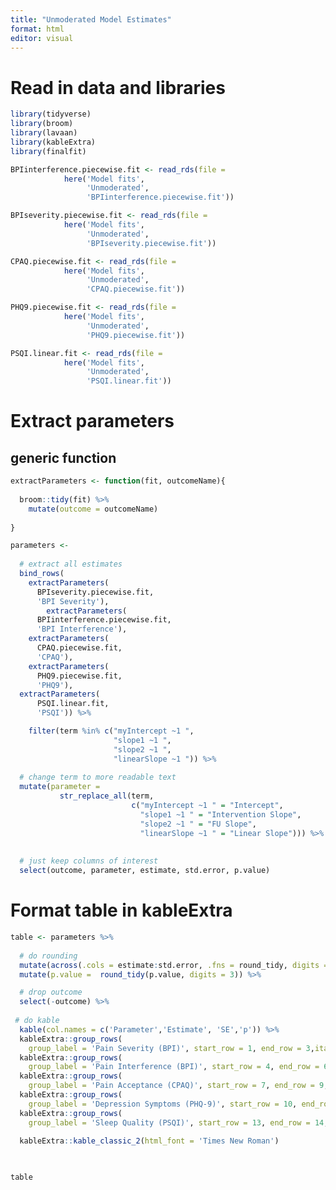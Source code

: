 ```yaml
---
title: "Unmoderated Model Estimates"
format: html
editor: visual
---
```


# Read in data and libraries

```r

library(tidyverse)
library(broom)
library(lavaan)
library(kableExtra)
library(finalfit)
```

```r


BPIinterference.piecewise.fit <- read_rds(file = 
            here('Model fits',
                 'Unmoderated',
                 'BPIinterference.piecewise.fit'))

BPIseverity.piecewise.fit <- read_rds(file = 
            here('Model fits',
                 'Unmoderated',
                 'BPIseverity.piecewise.fit'))

CPAQ.piecewise.fit <- read_rds(file = 
            here('Model fits',
                 'Unmoderated',
                 'CPAQ.piecewise.fit'))

PHQ9.piecewise.fit <- read_rds(file = 
            here('Model fits',
                 'Unmoderated',
                 'PHQ9.piecewise.fit'))

PSQI.linear.fit <- read_rds(file =
            here('Model fits',
                 'Unmoderated',
                 'PSQI.linear.fit'))

```

# Extract parameters

## generic function

```r

extractParameters <- function(fit, outcomeName){
  
  broom::tidy(fit) %>%
    mutate(outcome = outcomeName)
  
}

```

```r

parameters <- 
  
  # extract all estimates
  bind_rows(
    extractParameters(
      BPIseverity.piecewise.fit, 
      'BPI Severity'),
        extractParameters(
      BPIinterference.piecewise.fit, 
      'BPI Interference'),
    extractParameters(
      CPAQ.piecewise.fit, 
      'CPAQ'),
    extractParameters(
      PHQ9.piecewise.fit, 
      'PHQ9'),
  extractParameters(
      PSQI.linear.fit, 
      'PSQI')) %>%

    filter(term %in% c("myIntercept ~1 ", 
                       "slope1 ~1 ",
                       "slope2 ~1 ",
                       "linearSlope ~1 ")) %>%
  
  # change term to more readable text
  mutate(parameter = 
           str_replace_all(term, 
                           c("myIntercept ~1 " = "Intercept",
                             "slope1 ~1 " = "Intervention Slope",
                             "slope2 ~1 " = "FU Slope",
                             "linearSlope ~1 " = "Linear Slope"))) %>%
         
  
  # just keep columns of interest
  select(outcome, parameter, estimate, std.error, p.value)

```

# Format table in kableExtra

```r
table <- parameters %>%
  
  # do rounding
  mutate(across(.cols = estimate:std.error, .fns = round_tidy, digits = 2)) %>%
  mutate(p.value =  round_tidy(p.value, digits = 3)) %>%

  # drop outcome
  select(-outcome) %>%
  
 # do kable
  kable(col.names = c('Parameter','Estimate', 'SE','p')) %>%
  kableExtra::group_rows(
    group_label = 'Pain Severity (BPI)', start_row = 1, end_row = 3,italic = TRUE, bold = FALSE) %>%
  kableExtra::group_rows(
    group_label = 'Pain Interference (BPI)', start_row = 4, end_row = 6,italic = TRUE, bold = FALSE) %>%
  kableExtra::group_rows(
    group_label = 'Pain Acceptance (CPAQ)', start_row = 7, end_row = 9,italic = TRUE, bold = FALSE) %>%
  kableExtra::group_rows(
    group_label = 'Depression Symptoms (PHQ-9)', start_row = 10, end_row = 12,italic = TRUE, bold = FALSE) %>%
  kableExtra::group_rows(
    group_label = 'Sleep Quality (PSQI)', start_row = 13, end_row = 14,italic = TRUE, bold = FALSE) %>%
  
  kableExtra::kable_classic_2(html_font = 'Times New Roman')
  


table 
```
